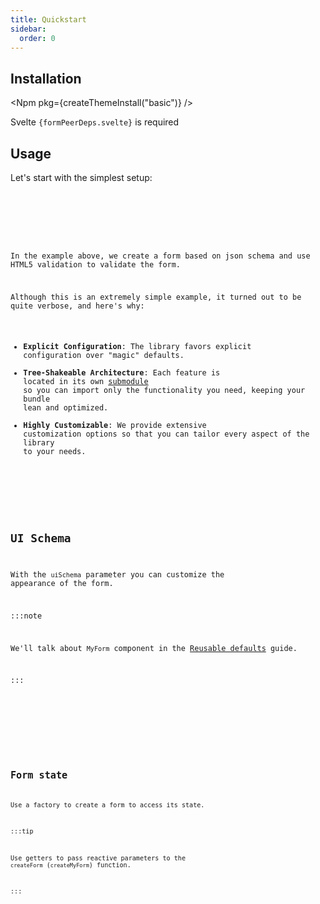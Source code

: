 ```yaml
---
title: Quickstart
sidebar:
  order: 0
---
```








## Installation

<Npm pkg={createThemeInstall("basic")} />

Svelte <code>{formPeerDeps.svelte}</code> is required

## Usage

Let's start with the simplest setup:

<Code code={simpleSetupCode} lang="svelte" />

<FormCard>
  <SimpleSetupForm client:only="svelte" />
</FormCard>

In the example above, we create a form based on json schema and
use HTML5 validation to validate the form.

Although this is an extremely simple example, it turned out to be quite verbose, and here's why:

- **Explicit Configuration**: The library favors explicit configuration over "magic" defaults.
- **Tree-Shakeable Architecture**: Each feature is located in its own [submodule](https://nodejs.org/api/packages.html#subpath-exports)
so you can import only the functionality you need, keeping your bundle lean and optimized.
- **Highly Customizable**: We provide extensive customization options so that you can tailor every aspect of the library to your needs.

<LinkCard title="Schema" href="../../form/schema/" />

<LinkCard title="Form options" href="../../form/options/" />

## UI Schema

With the `uiSchema` parameter you can customize the appearance of the form.

:::note

We'll talk about `MyForm` component in the [Reusable defaults](../reusable-defaults/) guide.

:::

<Code code={uiSchemaCode} lang="svelte" />

<FormCard>
  <UiSchemaForm client:only="svelte" />
</FormCard>

<LinkCard title="UI Schema" href="../../form/ui-schema/" />

## Form state

Use a factory to create a form to access its state.

:::tip

Use getters to pass reactive parameters to the `createForm` (`createMyForm`) function.

:::

<Code code={formStateCode} lang="svelte" />

<FormCard>
  <FormStateForm client:only="svelte" />
</FormCard>

<LinkCard title="Form state" href="../../form/state/" />
